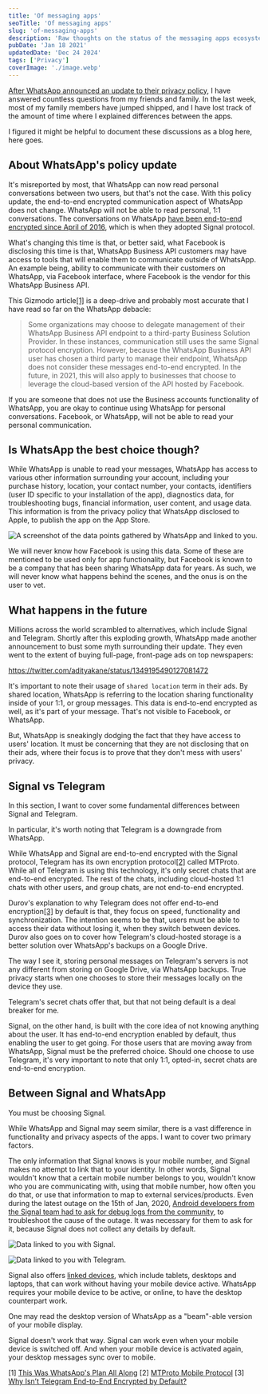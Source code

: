 ```yaml
---
title: 'Of messaging apps'
seoTitle: 'Of messaging apps'
slug: 'of-messaging-apps'
description: 'Raw thoughts on the status of the messaging apps ecosystem today—and how Signal and WhatsApp stack against each other.'
pubDate: 'Jan 18 2021'
updatedDate: 'Dec 24 2024'
tags: ['Privacy']
coverImage: './image.webp'
---
```


[After WhatsApp announced an update to their privacy policy](https://www.arun.blog/post/signal/), I have answered countless questions from my friends and family. In the last week, most of my family members have jumped shipped, and I have lost track of the amount of time where I explained differences between the apps.

I figured it might be helpful to document these discussions as a blog here, here goes.

## About WhatsApp's policy update

It's misreported by most, that WhatsApp can now read personal conversations between two users, but that's not the case. With this policy update, the end-to-end encrypted communication aspect of WhatsApp does not change. WhatsApp will not be able to read personal, 1:1 conversations. The conversations on WhatsApp [have been end-to-end encrypted since April of 2016](https://blog.whatsapp.com/end-to-end-encryption/?lang=en), which is when they adopted Signal protocol.

What's changing this time is that, or better said, what Facebook is disclosing this time is that, WhatsApp Business API customers may have access to tools that will enable them to communicate outside of WhatsApp. An example being, ability to communicate with their customers on WhatsApp, via Facebook interface, where Facebook is the vendor for this WhatsApp Business API.

This Gizmodo article[[1]](https://www.notion.so/arunsathiya/8d62717492394debab4bea9262e3c066?v=65d30b5eb23245508fe8225f54937fb8&p=5f363314d33a450ab5df40e72dd56a2a&pm=s#foonotes) is a deep-drive and probably most accurate that I have read so far on the WhatsApp debacle:

> Some organizations may choose to delegate management of their WhatsApp Business API endpoint to a third-party Business Solution Provider. In these instances, communication still uses the same Signal protocol encryption. However, because the WhatsApp Business API user has chosen a third party to manage their endpoint, WhatsApp does not consider these messages end-to-end encrypted. In the future, in 2021, this will also apply to businesses that choose to leverage the cloud-based version of the API hosted by Facebook.

If you are someone that does not use the Business accounts functionality of WhatsApp, you are okay to continue using WhatsApp for personal conversations. Facebook, or WhatsApp, will not be able to read your personal communication.

## Is WhatsApp the best choice though?

While WhatsApp is unable to read your messages, WhatsApp has access to various other information surrounding your account, including your purchase history, location, your contact number, your contacts, identifiers (user ID specific to your installation of the app), diagnostics data, for troubleshooting bugs, financial information, user content, and usage data. This information is from the privacy policy that WhatsApp disclosed to Apple, to publish the app on the App Store.

![A screenshot of the data points gathered by WhatsApp and linked to you.](https://blogarunsathiya.files.wordpress.com/2022/07/410dc-screenshot-2021-01-18-at-6.39.33-pm.png)

We will never know how Facebook is using this data. Some of these are mentioned to be used only for app functionality, but Facebook is known to be a company that has been sharing WhatsApp data for years. As such, we will never know what happens behind the scenes, and the onus is on the user to vet.

## What happens in the future

Millions across the world scrambled to alternatives, which include Signal and Telegram. Shortly after this exploding growth, WhatsApp made another announcement to bust some myth surrounding their update. They even went to the extent of buying full-page, front-page ads on top newspapers:

https://twitter.com/adityakane/status/1349195490127081472

It's important to note their usage of `shared location` term in their ads. By shared location, WhatsApp is referring to the location sharing functionality inside of your 1:1, or group messages. This data is end-to-end encrypted as well, as it's part of your message. That's not visible to Facebook, or WhatsApp.

But, WhatsApp is sneakingly dodging the fact that they have access to users' location. It must be concerning that they are not disclosing that on their ads, where their focus is to prove that they don't mess with users' privacy.

## Signal vs Telegram

In this section, I want to cover some fundamental differences between Signal and Telegram.

In particular, it's worth noting that Telegram is a downgrade from WhatsApp.

While WhatsApp and Signal are end-to-end encrypted with the Signal protocol, Telegram has its own encryption protocol[[2]](https://www.notion.so/arunsathiya/8d62717492394debab4bea9262e3c066?v=65d30b5eb23245508fe8225f54937fb8&p=5f363314d33a450ab5df40e72dd56a2a&pm=s#footnotes) called MTProto. While all of Telegram is using this technology, it's only secret chats that are end-to-end encrypted. The rest of the chats, including cloud-hosted 1:1 chats with other users, and group chats, are not end-to-end encrypted.

Durov's explanation to why Telegram does not offer end-to-end encryption[[3]](https://www.notion.so/arunsathiya/8d62717492394debab4bea9262e3c066?v=65d30b5eb23245508fe8225f54937fb8&p=5f363314d33a450ab5df40e72dd56a2a&pm=s#footnotes) by default is that, they focus on speed, functionality and synchronization. The intention seems to be that, users must be able to access their data without losing it, when they switch between devices. Durov also goes on to cover how Telegram's cloud-hosted storage is a better solution over WhatsApp's backups on a Google Drive.

The way I see it, storing personal messages on Telegram's servers is not any different from storing on Google Drive, via WhatsApp backups. True privacy starts when one chooses to store their messages locally on the device they use.

Telegram's secret chats offer that, but that not being default is a deal breaker for me.

Signal, on the other hand, is built with the core idea of not knowing anything about the user. It has end-to-end encryption enabled by default, thus enabling the user to get going. For those users that are moving away from WhatsApp, Signal must be the preferred choice. Should one choose to use Telegram, it's very important to note that only 1:1, opted-in, secret chats are end-to-end encryption.

## Between Signal and WhatsApp

You must be choosing Signal.

While WhatsApp and Signal may seem similar, there is a vast difference in functionality and privacy aspects of the apps. I want to cover two primary factors.

The only information that Signal knows is your mobile number, and Signal makes no attempt to link that to your identity. In other words, Signal wouldn't know that a certain mobile number belongs to you, wouldn't know who you are communicating with, using that mobile number, how often you do that, or use that information to map to external services/products. Even during the latest outage on the 15th of Jan, 2020, [Android developers from the Signal team had to ask for debug logs from the community](https://www.arun.blog/post/signal-team-is-looking-for-android-debug-logs/), to troubleshoot the cause of the outage. It was necessary for them to ask for it, because Signal does not collect any details by default.

![Data linked to you with Signal.](https://blogarunsathiya.files.wordpress.com/2022/07/9d59f-screenshot-2021-01-18-at-6.56.35-pm.png)

![Data linked to you with Telegram.](https://blogarunsathiya.files.wordpress.com/2022/07/95055-screenshot-2021-01-18-at-6.55.59-pm.png)

Signal also offers [linked devices](https://support.signal.org/hc/en-us/articles/360007320551-Linked-Devices), which include tablets, desktops and laptops, that can work without having your mobile device active. WhatsApp requires your mobile device to be active, or online, to have the desktop counterpart work.

One may read the desktop version of WhatsApp as a "beam"-able version of your mobile display.

Signal doesn't work that way. Signal can work even when your mobile device is switched off. And when your mobile device is activated again, your desktop messages sync over to mobile.

[1] [This Was WhatsApp's Plan All Along](https://gizmodo.com/this-was-whatsapps-plan-all-along-1846060382)
[2] [MTProto Mobile Protocol](https://core.telegram.org/mtproto)
[3] [Why Isn’t Telegram End-to-End Encrypted by Default?](https://telegra.ph/Why-Isnt-Telegram-End-to-End-Encrypted-by-Default-08-14)
